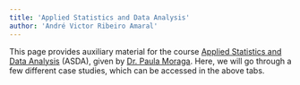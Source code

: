 ```yaml
---
title: 'Applied Statistics and Data Analysis'
author: 'André Victor Ribeiro Amaral'
---
```


This page provides auxiliary material for the course [Applied Statistics and Data Analysis](https://www.paulamoraga.com/course-aramco/) (ASDA), given by [Dr. Paula Moraga](https://www.paulamoraga.com/). Here, we will go through a few different case studies, which can be accessed in the above tabs.

